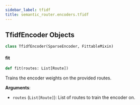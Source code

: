 ```yaml
---
sidebar_label: tfidf
title: semantic_router.encoders.tfidf
---
```


## TfidfEncoder Objects

```python
class TfidfEncoder(SparseEncoder, FittableMixin)
```

#### fit

```python
def fit(routes: List[Route])
```

Trains the encoder weights on the provided routes.

**Arguments**:

- `routes` (`List[Route]`): List of routes to train the encoder on.


